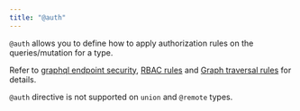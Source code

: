 ```yaml
---
title: "@auth"
---
```


`@auth` allows you to define how to apply authorization rules on the
queries/mutation for a type.

Refer to [graphql endpoint security](./graphql/security/_index.md),
[RBAC rules](./RBAC-rules.md) and
[Graph traversal rules](./graphtraversal-rules.md) for details.

`@auth` directive is not supported on `union` and `@remote` types.
